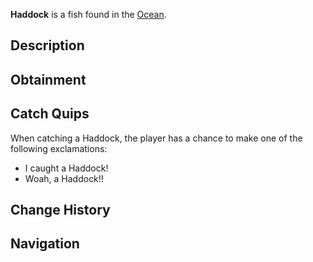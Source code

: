 {{FishInfobox
|image          = Haddock.png
|rarity         = Common
|sea            = First Sea
|location       = [[Ocean]]
|sublocation    = 
|sources        = Common Crate, Fish Barrel, Fishing Rod
|radar_location = 
|xp             = 60
|weather        = 
|time           = Day
|season         = Autumn, Winter
|bait           = Worm
|base_weight    = 4
|base_value     = 50
|weight_range   = 2.5
|base_chance    = 110
|base_resil     = 85
}}
'''Haddock''' is a {{Rarity|Common}} fish found in the [[Ocean]].

== Description ==
{{Description|Haddock are small, silvery fish found in cold ocean waters. Haddock are often found in large schools, they are relatively easy to catch and are easy to find near their signature 'Haddock Rock'.|Bestiary Entry}}

== Obtainment ==
{{Description|Found in schools near 'Haddock rock'.|Bestiary Hint}}
{{Fish Availability|
Lucky Event/Blarney McBreeze
Lucky Event/O'Mango Goldgrin
Lucky Event/Plumrick O'Luck
Lucky Event/Rowdy McCharm
Lucky Event/Sunny O'Coin
Northern Summit/Surrounding Ocean
Ocean
Ocean/Strange Whirlpool
Ocean/The Arch
Roslit Bay/Surrounding Ocean
Shark Hunt/Great Hammerhead Shark
Shark Hunt/Great White Shark
Shark Hunt/Whale Shark
|top_rods      = 
Leviathan's Fang Rod\193196.87\0;
Krampus's Rod\190280.36\33186;
Magma Rod\184453.19\37199.59;
Trident Rod\180938.67\0;
Free Spirit Rod\178748.83\0;
Plastic Rod\168456.74\32948.9;
Buddy Bond Rod\125139.29\23594.04;
Nocturnal Rod\101055.53\172542.62;
No-Life Rod\175888.71\54188.48;
Challenger's Rod\161379.63\53258.52;
Seasons Rod\133246.93\53127.58;
Blazebringer Rod\155518.96\51797.66;
Training Rod\135785.34\38665.92;
Ethereal Prism Rod\176600.11\0;
Seraphic Rod\174199.33\0;
Rod Of The Forgotten Fang\163967.52\7918.31;
Rod Of The Exalted One\161668.59\0;
Rod Of The Depths\157647.16\50611.38;
Zeus Rod\153142.18\45850.7;
Verdant Shear Rod\153114.33\48308.56;
Depthseeker Rod\152297.34\51529.74;
Avalanche Rod\143323.63\46822.04;
Volcanic Rod\138077.39\35727.45;
Steady Rod\70678.96\14333.1
|recommended   = Trident Rod
}}

== Catch Quips ==
When catching a Haddock, the player has a chance to make one of the following exclamations:
* I caught a Haddock!
* Woah, a Haddock!!

== Change History ==
{{Change History|{{subst:Current Version}}}}

== Navigation ==
{{Fish Navbox|Ocean}}